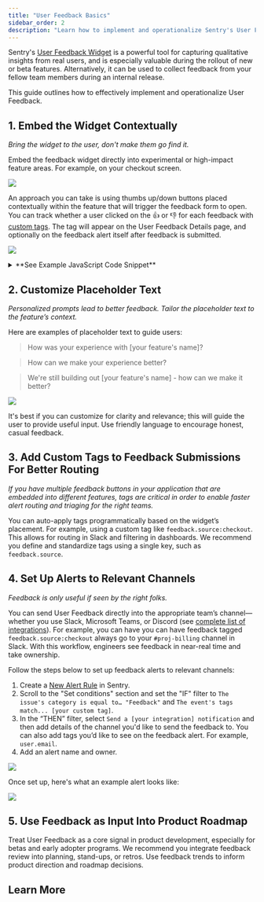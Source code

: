 ```yaml
---
title: "User Feedback Basics"
sidebar_order: 2
description: "Learn how to implement and operationalize Sentry's User Feedback widget to capture qualitative insights from your users."
---
```


Sentry's [User Feedback Widget](/product/user-feedback/) is a powerful tool for capturing qualitative insights from real users, and is especially valuable during the rollout of new or beta features. Alternatively, it can be used to collect feedback from your fellow team members during an internal release. 

This guide outlines how to effectively implement and operationalize User Feedback.

## 1. Embed the Widget Contextually
_Bring the widget to the user, don't make them go find it._

Embed the feedback widget directly into experimental or high-impact feature areas. For example, on your checkout screen.

![](feedback-img/img/feedback-on-checkout-page.png)

An approach you can take is using thumbs up/down buttons placed contextually within the feature that will trigger the feedback form to open. You can track whether a user clicked on the 👍 or 👎 for each feedback with [custom tags](/platforms/javascript/enriching-events/tags/). The tag will appear on the User Feedback Details page, and optionally on the feedback alert itself after feedback is submitted.

![](feedback-img/img/feedback-thumbs-up-down.png)


<details>
<summary>**See Example JavaScript Code Snippet**</summary>

```javascript
"use client";

import * as Sentry from "@sentry/react";
import { Fragment } from "react";

export default function ThumbsUpDownButtons({source}: {source: string) {
  const feedback = Sentry.getFeedback();
  
  return (
    <Fragment>
      <strong>Was this helpful?</strong>
      <button
        title="I like this"
        onClick={async () =>{
          const form = await feedback?.createForm({
            messagePlaceholder: 'What did you like most?',
            tags: {
              component: 'ThumbsUpDownButtons',
              'feedback.source': source,
              'feedback.type': 'positive',
            }
          });
          form?.appendToDom();
          form?.open();
        }}
      >
        Yes 👍
      </button>

      <button
        title="I don't like this"
        onClick={async () =>{
          const form = await feedback?.createForm({
            messagePlaceholder: 'How can we improve?',
            tags: {
              component: 'ThumbsUpDownButtons',
              'feedback.type': 'negative',
            }
          });
          form?.appendToDom();
          form?.open();
        }}
      >
        No 👎
      </button>
    </Fragment>
  );
}
```

</details>



## 2. Customize Placeholder Text
_Personalized prompts lead to better feedback. Tailor the placeholder text to the feature’s context._


Here are examples of placeholder text to guide users:

> How was your experience with [your feature's name]?

> How can we make your experience better? 

> We're still building out [your feature's name] - how can we make it better?

![](feedback-img/img/feedback-new-placeholder-example.png)


It's best if you can customize for clarity and relevance; this will guide the user to provide useful input. Use friendly language to encourage honest, casual feedback.


## 3. Add Custom Tags to Feedback Submissions For Better Routing

_If you have multiple feedback buttons in your application that are embedded into different features, tags are critical in order to enable faster alert routing and triaging for the right teams._

You can auto-apply tags programmatically based on the widget’s placement. For example, using a custom tag like `feedback.source:checkout`. This allows for routing in Slack and filtering in dashboards. We recommend you define and standardize tags using a single key, such as `feedback.source`.


## 4. Set Up Alerts to Relevant Channels
_Feedback is only useful if seen by the right folks._ 

You can send User Feedback directly into the appropriate team’s channel—whether you use Slack, Microsoft Teams, or Discord (see [complete list of integrations](/product/alerts/create-alerts/routing-alerts/#integrations)). For example, you can have you can have feedback tagged `feedback.source:checkout` always go to your `#proj-billing` channel in Slack. With this workflow, engineers see feedback in near-real time and take ownership.

Follow the steps below to set up feedback alerts to relevant channels:

1. Create a [New Alert Rule](https://sentry.io/alerts/new/issue/) in Sentry.
2. Scroll to the "Set conditions" section and set the "IF" filter to `The issue's category is equal to… "Feedback"` and `The event's tags match... [your custom tag]`.
3. In the “THEN” filter, select `Send a [your integration] notification` and then add details of the channel you'd like to send the feedback to. You can also add tags you’d like to see on the feedback alert. For example, `user.email`.
4. Add an alert name and owner.


![](feedback-img/img/feedback-alert-conditions.png)

Once set up, here's what an example alert looks like:

![](feedback-img/img/feedback-example-alert.png)


## 5. Use Feedback as Input Into Product Roadmap
Treat User Feedback as a core signal in product development, especially for betas and early adopter programs. We recommend you integrate feedback review into planning, stand-ups, or retros. Use feedback trends to inform product direction and roadmap decisions.

## Learn More
<PageGrid />
